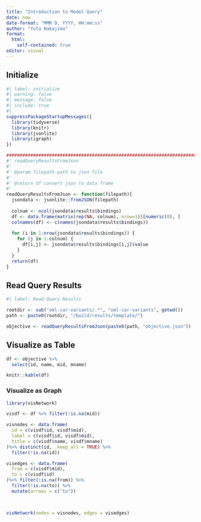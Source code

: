 ```yaml
---
title: "Introduction to Model Query"
date: now
date-format: "MMM D, YYYY, HH:mm:ss"
author: "Yuta Nakajima"
format: 
  html:
    self-contained: true
editor: visual
---
```


## Initialize

```r
#| label: initialize
#| warning: false
#| message: false
#| include: true
#| 
suppressPackageStartupMessages({
  library(tidyverse)
  library(knitr)
  library(jsonlite)
  library(igraph)
})

###############################################################################
#' readQueryResultsFromJson
#'
#' @param filepath path to json file
#'
#' @return df convert json to data frame 
#' 
readQueryResultsFromJson <- function(filepath){
  jsondata <- jsonlite::fromJSON(filepath)
  
  colnum <- ncol(jsondata$results$bindings)
  df <- data.frame(matrix(rep(NA, colnum), nrow=1))[numeric(0), ]
  colnames(df) <- c(names(jsondata$results$bindings))
  
  for (i in 1:nrow(jsondata$results$bindings)) {
    for (j in 1:colnum) {
      df[i,j] <- jsondata$results$bindings[i,j]$value
    }
  }
  return(df)
}
```

## Read Query Results

```r
#| label: Read-Query-Results

rootdir <- sub("oml-car-variants/.*", "oml-car-variants", getwd())
path <- paste0(rootdir, "/build/results/template/")

objective <- readQueryResultsFromJson(paste0(path, "objective.json"))
```

## Visualize as Table

```r
df <- objective %>%
  select(id, name, mid, mname)

knitr::kable(df)
```

### Visualize as Graph

```r
library(visNetwork)

visdf <- df %>% filter(!is.na(mid))

visnodes <- data.frame(
  id = c(visdf$id, visdf$mid),
  label = c(visdf$id, visdf$mid),
  title = c(visdf$name, visdf$mname)
)%>% distinct(id, .keep_all = TRUE) %>%
  filter(!is.na(id)) 

visedges <- data.frame(
  from = c(visdf$mid),
  to = c(visdf$id)
)%>% filter(!is.na(from)) %>%
  filter(!is.na(to)) %>%
  mutate(arrows = c("to")) 


  
visNetwork(nodes = visnodes, edges = visedges) 

```